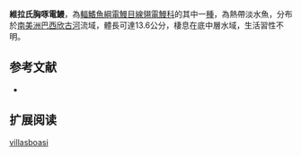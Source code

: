 {{Speciesbox
| name = 維拉氏胸啄電鰻
| image = 
| image_caption = 
| image_width = 250px
| status = NE
| status_system = IUCN3.1
| genus = Sternarchorhynchus
| species = villasboasi
| authority = [[de_Santana_&_Vari|de Santana & Vari]], 2010
| synonyms = 
}}
'''維拉氏胸啄電鰻'''，為[[輻鰭魚綱|輻鰭魚綱]][[電鰻目|電鰻目]][[線翎電鰻科|線翎電鰻科]]的其中一[[種|種]]，為熱帶淡水魚，分布於[[南美洲|南美洲]][[巴西|巴西]][[欣古河|欣古河]]流域，體長可達13.6公分，棲息在底中層水域，生活習性不明。

==参考文献==
*{{FishBase_species|genus=Sternarchorhynchus|species=villasboasi|year=2015|month=10}}

== 扩展阅读 ==
{{refbegin}}
{{wikispecies-inline|Sternarchorhynchus villasboasi|維拉氏胸啄電鰻}}
{{refend}}
{{Taxonbar|from=Q5596962}}

[[Category:胸啄電鰻屬|villasboasi]]
